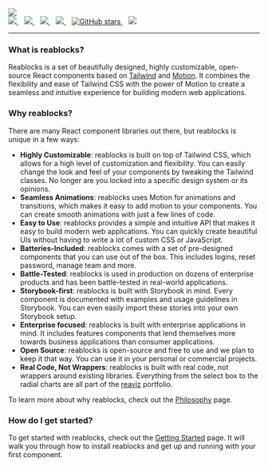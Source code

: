 
<div className="my-0 mx-auto text-white text-center flex flex-col">
  <img
    className="mx-auto mb-8 mt-8"
    src={img.src}
  />
  <br />
  <div className="flex justify-center">
    <a href="https://github.com/reaviz/reablocks/actions/workflows/build.yml" target="_blank">
      <img src="https://github.com/reaviz/reablocks/actions/workflows/build.yml/badge.svg" />
    </a>
    <span>&nbsp;&nbsp;</span>
    <a href="https://npm.im/reablocks" target="_blank">
      <img src="https://img.shields.io/npm/v/reablocks.svg" />
    </a>
    <span>&nbsp;&nbsp;</span>
    <a href="https://npm.im/reablocks" target="_blank">
      <img src="https://badgen.net/npm/dw/reablocks" />
    </a>
    <span>&nbsp;&nbsp;</span>
    <a href="https://github.com/reaviz/reablocks/blob/master/LICENSE" target="_blank">
      <img src="https://badgen.now.sh/badge/license/apache2" />
    </a>
    <span>&nbsp;&nbsp;</span>
    <a href="https://github.com/reaviz/reablocks" target="_blank">
      <img alt="GitHub stars" src="https://img.shields.io/github/stars/reaviz/reablocks?style=social" />
    </a>
    <span>&nbsp;&nbsp;</span>
    <a href="https://discord.gg/tt8wGExq35" target="_blank">
      <img src="https://img.shields.io/discord/773948315037073409?label=discord" />
    </a>
  </div>

---
</div>

### What is reablocks?
Reablocks is a set of beautifully designed, highly customizable, open-source React components
based on [Tailwind](https://tailwindcss.com/) and [Motion](https://motion.dev). It combines 
the flexibility and ease of Tailwind CSS with the power of Motion to create
a seamless and intuitive experience for building modern web applications.

### Why reablocks?
There are many React component libraries out there, but reablocks is unique in a few ways:

- **Highly Customizable**: reablocks is built on top of Tailwind CSS, which allows for a high level of customization and flexibility. You can easily change the look and feel of your components by tweaking the Tailwind classes. No longer are you locked into a specific design system or its opinions.
- **Seamless Animations**: reablocks uses Motion for animations and transitions, which makes it easy to add motion to your components. You can create smooth animations with just a few lines of code.
- **Easy to Use**: reablocks provides a simple and intuitive API that makes it easy to build modern web applications. You can quickly create beautiful UIs without having to write a lot of custom CSS or JavaScript.
- **Batteries-Included**: reablocks comes with a set of pre-designed components that you can use out of the box. This includes logins, reset password, manage team and more.
- **Battle-Tested**: reablocks is used in production on dozens of enterprise products and has been battle-tested in real-world applications.
- **Storybook-first**: reablocks is built with Storybook in mind. Every component is documented with examples and usage guidelines in Storybook. You can even easily import these stories into your own Storybook setup.
- **Enterprise focused**: reablocks is built with enterprise applications in mind. It includes features components that lend themselves more towards business applications than consumer applications.
- **Open Source**: reablocks is open-source and free to use and we plan to keep it that way. You can use it in your personal or commercial projects.
- **Real Code, Not Wrappers**: reablocks is built with real code, not wrappers around existing libraries. Everything from the select box to the radial charts are all part of the [reaviz](https://github.com/reaviz) portfolio.

To learn more about why reablocks, check out the [Philosophy](/docs/getting-started/philosophy) page.

### How do I get started?
To get started with reablocks, check out the [Getting Started](/docs/getting-started/setup) page.
It will walk you through how to install reablocks and get up and running with your first component.
